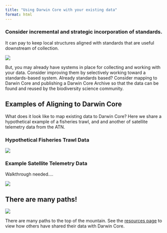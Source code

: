 ```yaml
---
title: "Using Darwin Core with your existing data"
format: html
---
```


### Consider incremental and strategic incorporation of standards.

It can pay to keep local structures aligned with standards that are useful downstream of collection.

![](img/excalidraw_illustrations/standards_in_the_data_life_cycle.svg)

But, you may already have systems in place for collecting and working with your data.  Consider improving them by selectively working toward a standards-based system. Already standards based? Consider mapping to Darwin Core and publishing a Darwin Core Archive so that the data can be found and reused by the biodiversity science community.

## Examples of Aligning to Darwin Core

What does it look like to map existing data to Darwin Core? Here we share a hypothetical example of a fisheries trawl, and and another of satellite telemetry data from the ATN.

### Hypothetical Fisheries Trawl Data



![](img/excalidraw_illustrations/trawl_mapping.svg)

### Example Satellite Telemetry Data

Walkthrough needed....

![](img/excalidraw_illustrations/atn_mapping.svg)  

## There are many paths!
![](img/excalidraw_illustrations/many_paths.svg)

There are many paths to the top of the mountain.
See the [resources page](docs/resources.html) to view how others have shared their data with Darwin Core.




